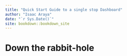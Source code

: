```yaml
--- 
title: "Quick Start Guide to a single stop Dashboard"
author: "Isaac Araya"
date: "`r Sys.Date()`"
site: bookdown::bookdown_site
---
```


# Down the rabbit-hole

